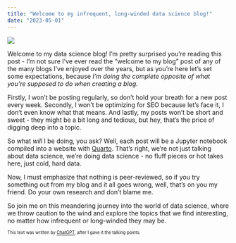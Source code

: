 ```yaml
---
title: "Welcome to my infrequent, long-winded data science blog!"
date: "2023-05-01"
---
```


![](thumbnail.jpg)

Welcome to my data science blog! I'm pretty surprised you're reading this post - I'm not sure I've ever read the "welcome to my blog" post of any of the many blogs I've enjoyed over the years, but as you're here let's set some expectations, because *I'm doing the complete opposite of what you're supposed to do when creating a blog.*

Firstly, I won't be posting regularly, so don't hold your breath for a new post every week. Secondly, I won't be optimizing for SEO because let's face it, I don't even know what that means. And lastly, my posts won't be short and sweet - they might be a bit long and tedious, but hey, that's the price of digging deep into a topic.

So what *will* I be doing, you ask? Well, each post will be a Jupyter notebook compiled into a website with [Quarto](https://quarto.org/). That's right, we're not just talking about data science, we're doing data science - no fluff pieces or hot takes here, just cold, hard data.

Now, I must emphasize that nothing is peer-reviewed, so if you try something out from my blog and it all goes wrong, well, that's on you my friend. Do your own research and don't blame me.

So join me on this meandering journey into the world of data science, where we throw caution to the wind and explore the topics that we find interesting, no matter how infrequent or long-winded they may be.

<sub><sup>This text was written by [ChatGPT](https://chat.openai.com), after I gave it the talking points.</sup></sub>